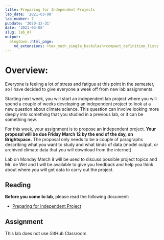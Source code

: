 ```yaml
---
title: Preparing for Independent Projects
lab_date: '2021-03-08'
lab_number: 7
pubdate: '2020-12-31'
date: '2021-03-08'
slug: lab_07
output:
  blogdown::html_page:
    md_extensions: +tex_math_single_backslash+compact_definition_lists
---
```

# Overview:

Everyone is feeling a lot of stress and fatigue at this point in the semester, so I have decided to give everyone a week off from new lab assignments.

Starting next week, you will start an independent lab project where you will spend a couple of weeks developing an independent project to look at a new question about climate science. This question can involve looking more deeply into something that you studied in a previous lab, or it can be something new. 

For this week, your assignment is to propose an independent project. **Your proposal will be due Friday March 12 by the end of the day, on Brightspace.** The proposal only needs to be a couple of paragraphs describing what you want to study and what kinds of data (model output, or archived climate data that you will download from the internet).

Lab on Monday March 8 will be used to discuss possible project topics and Mr. de Wet and I will be available to give you feedback and help you think about where you will get data to carry out the project.

## Reading

**Before you come to lab**, please read the following document:

* [Preparing for Independent Project](/lab_docs/lab_07_instructions){target="_blank"}

## Assignment
This lab does not use GitHub Classroom.
